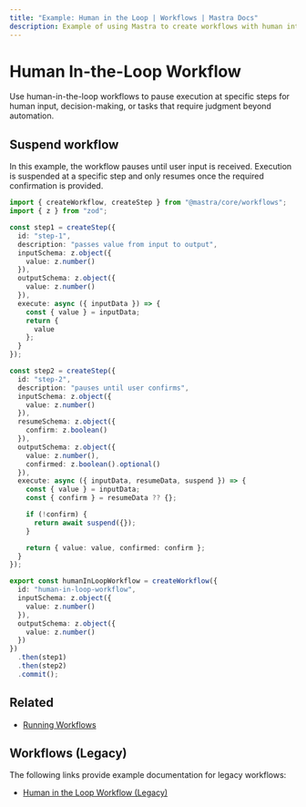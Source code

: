 ```yaml
---
title: "Example: Human in the Loop | Workflows | Mastra Docs"
description: Example of using Mastra to create workflows with human intervention points.
---
```


# Human In-the-Loop Workflow

Use human-in-the-loop workflows to pause execution at specific steps for human input, decision-making, or tasks that require judgment beyond automation.

## Suspend workflow

In this example, the workflow pauses until user input is received. Execution is suspended at a specific step and only resumes once the required confirmation is provided.

```typescript filename="src/mastra/workflows/example-human-in-loop.ts" showLineNumbers copy
import { createWorkflow, createStep } from "@mastra/core/workflows";
import { z } from "zod";

const step1 = createStep({
  id: "step-1",
  description: "passes value from input to output",
  inputSchema: z.object({
    value: z.number()
  }),
  outputSchema: z.object({
    value: z.number()
  }),
  execute: async ({ inputData }) => {
    const { value } = inputData;
    return {
      value
    };
  }
});

const step2 = createStep({
  id: "step-2",
  description: "pauses until user confirms",
  inputSchema: z.object({
    value: z.number()
  }),
  resumeSchema: z.object({
    confirm: z.boolean()
  }),
  outputSchema: z.object({
    value: z.number(),
    confirmed: z.boolean().optional()
  }),
  execute: async ({ inputData, resumeData, suspend }) => {
    const { value } = inputData;
    const { confirm } = resumeData ?? {};

    if (!confirm) {
      return await suspend({});
    }

    return { value: value, confirmed: confirm };
  }
});

export const humanInLoopWorkflow = createWorkflow({
  id: "human-in-loop-workflow",
  inputSchema: z.object({
    value: z.number()
  }),
  outputSchema: z.object({
    value: z.number()
  })
})
  .then(step1)
  .then(step2)
  .commit();
```

## Related

- [Running Workflows](./running-workflows.mdx)

## Workflows (Legacy)

The following links provide example documentation for legacy workflows:

- [Human in the Loop Workflow (Legacy)](/examples/workflows_legacy/human-in-the-loop)

